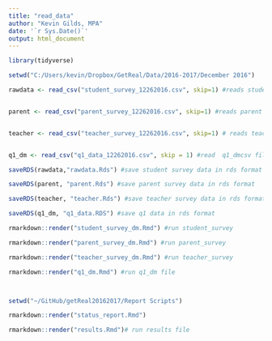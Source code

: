 ```yaml
---
title: "read_data"
author: "Kevin Gilds, MPA"
date: '`r Sys.Date()`'
output: html_document
---
```


```r

library(tidyverse)

```





```r

setwd("C:/Users/kevin/Dropbox/GetReal/Data/2016-2017/December 2016")

rawdata <- read_csv("student_survey_12262016.csv", skip=1) #reads student survey


parent <- read_csv("parent_survey_12262016.csv", skip=1) #reads parent survey


teacher <- read_csv("teacher_survey_12262016.csv", skip=1) # reads teacher survey


q1_dm <- read_csv("q1_data_12262016.csv", skip = 1) #read  q1_dmcsv file


```


```r

saveRDS(rawdata,"rawdata.Rds") #save student survey data in rds format

saveRDS(parent, "parent.Rds") #save parent survey data in rds format

saveRDS(teacher, "teacher.Rds") #save teacher survey data in rds format

saveRDS(q1_dm, "q1_data.RDS") #save q1 data in rds format


```



```r

rmarkdown::render("student_survey_dm.Rmd") #run student_survey

rmarkdown::render("parent_survey_dm.Rmd") #run parent_survey

rmarkdown::render("teacher_survey_dm.Rmd") #run teacher_survey

rmarkdown::render("q1_dm.Rmd") #run q1_dm file




```



```r
setwd("~/GitHub/getReal20162017/Report Scripts")

rmarkdown::render("status_report.Rmd")

rmarkdown::render("results.Rmd")# run results file


```

